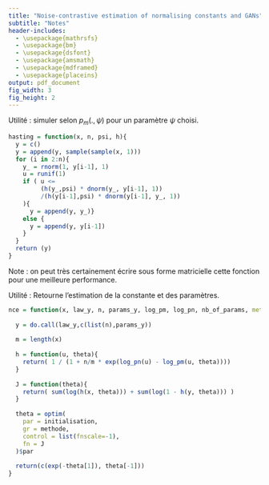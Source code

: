 ```yaml
---
title: "Noise-contrastive estimation of normalising constants and GANs"
subtitle: "Notes"
header-includes:
  - \usepackage{mathrsfs}
  - \usepackage{bm}
  - \usepackage{dsfont}
  - \usepackage{amsmath}
  - \usepackage{mdframed}
  - \usepackage{placeins}
output: pdf_document
fig_width: 3
fig_height: 2
---
```



\section{Fonctions génériques}

\subsection{Algorithme d'Hasting}

Utilité : simuler selon $p_m(.,\psi)$ pour un paramètre $\psi$ choisi. 

\begin{table}[!h]
\begin{tabular}{|l|l|l|l|}
\hline
\textbf{Argument} & \textbf{Type} & \textbf{Exemple} & \textbf{Indication} \\ \hline
x & vecteur & rcauchy(100, 0, 1) &  notre échantillon de densité inconnue \\ \hline
n & entier & 100 & taille de la simulation \\ \hline
psi & vecteur & c(0,1) & arguments de la fonction h \\ \hline
h & fonction &  & fonction qui retourne $\overline{p_m}(.,\psi)$\\ \hline
\end{tabular}
\end{table}

```r
hasting = function(x, n, psi, h){
  y = c()
  y = append(y, sample(sample(x, 1)))
  for (i in 2:n){
    y_ = rnorm(1, y[i-1], 1)
    u = runif(1)
    if ( u <= 
         (h(y_,psi) * dnorm(y_, y[i-1], 1))
         /(h(y[i-1],psi) * dnorm(y[i-1], y_, 1))
    ){ 
      y = append(y, y_)} 
    else { 
      y = append(y, y[i-1])
    }
  }
  return (y)
}
```


Note : on peut très certainement écrire sous forme matricielle cette fonction pour une meilleure performance.

\subsection{NCE}

Utilité : Retourne l'estimation de la constante et des paramètres.

\begin{table}[!h]
\begin{tabular}{|l|l|l|l|}
\hline
\textbf{Argument} & \textbf{Type} & \textbf{Exemple} & \textbf{Indication} \\ \hline
x & vecteur & rcauchy(100, 0, 1) & notre échantillon de densité inconnue \\ \hline
law\_y & fonction & rnorm & fonction qui retourne un échantillon suivant la loi $p_n$ \\ \hline
n & entier & 100 & taille de l'échantillon de bruit suivant la loi $p_n$ \\ \hline
params\_y & vecteur & c(0,1) & arguments de la fonction law\_y \\ \hline
log\_pm & fonction &  & fonction qui retourne le logarithme de la densité $p_m$ \\ \hline
log\_pn & fonction &  & fonction qui retourne le logarithme de la densité $p_n$ \\ \hline
nb\_of\_params & entier & 3 & taille de $\theta$, vaut habituellement 2 ou 3 \\ \hline
method & string & "CG" & méthode d'optimisation, habituellement "CG" ou "BFGS" \\ \hline
\end{tabular}
\end{table}

```r
nce = function(x, law_y, n, params_y, log_pm, log_pn, nb_of_params, methode = "CG"){
  
  y = do.call(law_y,c(list(n),params_y))
  
  m = length(x)
  
  h = function(u, theta){
    return( 1 / (1 + n/m * exp(log_pn(u) - log_pm(u, theta))))
  }
  
  J = function(theta){
    return( sum(log(h(x, theta))) + sum(log(1 - h(y, theta))) )
  }
  
  theta = optim(
    par = initialisation,
    gr = methode,
    control = list(fnscale=-1),
    fn = J
  )$par
  
  return(c(exp(-theta[1]), theta[-1]))
}

```


